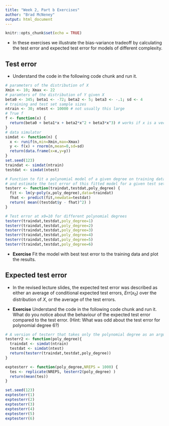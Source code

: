 ```yaml
---
title: "Week 2, Part b Exercises"
author: "Brad McNeney"
output: html_document
---
```


```r
knitr::opts_chunk$set(echo = TRUE)
```

* In these exercises we illustrate the bias-variance tradeoff 
by calculating the test error and expected test error for models
of different complexity.

## Test error 

* Understand the code in the following code chunk and run it.


```r
# parameters of the distribution of X
Xmin <- 10; Xmax <- 22
# paramters of the distribution of Y given X
beta0 <- 345; beta1 <- -72; beta2 <- 5; beta3 <- -.1; sd <- 4
# training and test set sample sizes
ntrain <- 30; ntest <- 10000 # not usually this large
# True f
f <- function(x) {
  return(beta0 + beta1*x + beta2*x^2 + beta3*x^3) # works if x is a vector
}
# data simulator
simdat <- function(n) { 
  x <- runif(n,min=Xmin,max=Xmax)
  y <- f(x) + rnorm(n,mean=0,sd=sd)
  return(data.frame(x=x,y=y))
}
set.seed(123)
traindat <- simdat(ntrain)
testdat <- simdat(ntest)

# Function to fit a polynomial model of a given degree on training data 
# and estimate the test error of this fitted model for a given test set.
testerr <- function(traindat,testdat,poly_degree) {
  fit <- lm(y~poly(x,poly_degree),data=traindat)
  fhat <- predict(fit,newdata=testdat)
  return( mean((testdat$y - fhat)^2) )
}

# Test error at x0=10 for different polynomial degrees
testerr(traindat,testdat,poly_degree=1)
testerr(traindat,testdat,poly_degree=2)
testerr(traindat,testdat,poly_degree=3)
testerr(traindat,testdat,poly_degree=4)
testerr(traindat,testdat,poly_degree=5)
testerr(traindat,testdat,poly_degree=6)
```

* **Exercise** Fit the model with best test error to the training data
and plot the results.

## Expected test error

* In the revised lecture slides, the expected test error was described as
either an average of conditional expected test errors, $Err(x_0)$
over the distribution of $X$, or the average of the test errors. 

* **Exercise** Understand the code in the following
code chunk and run it. What do you notice about the 
behaviour of the expected test error compared to the test error.
(Hint: What was odd about the test error for polynomial degree 6?)

```r
# A version of testerr that takes only the polynomial degree as an argument
testerr2 <- function(poly_degree){
  traindat <- simdat(ntrain)
  testdat <- simdat(ntest)
  return(testerr(traindat,testdat,poly_degree))
}

exptesterr <- function(poly_degree,NREPS = 1000) {
  tes <- replicate(NREPS, testerr2(poly_degree) )
  return(mean(tes))
}

set.seed(123)
exptesterr(1)
exptesterr(2)
exptesterr(3)
exptesterr(4)
exptesterr(5)
exptesterr(6)
```

